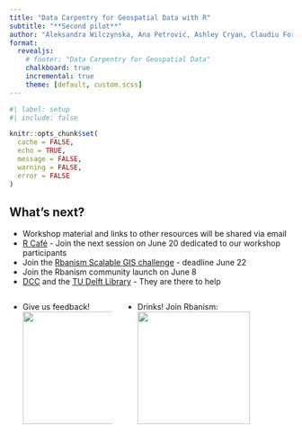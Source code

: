 ```yaml
---
title: "Data Carpentry for Geospatial Data with R"
subtitle: "**Second pilot**"
author: "Aleksandra Wilczynska, Ana Petrović, Ashley Cryan, Claudiu Forgaci, Clémentine Cottineau, Daniele Cannatella, Jérôme Francisco Conceicao, Kyri Janssen, Manuel Garcia Alvarez, Paula Martinez Lavanchy"
format: 
  revealjs:
    # footer: "Data Carpentry for Geospatial Data"
    chalkboard: true
    incremental: true   
    theme: [default, custom.scss]
---
```



```r
#| label: setup
#| include: false

knitr::opts_chunk$set(
  cache = FALSE,
  echo = TRUE,
  message = FALSE,
  warning = FALSE,
  error = FALSE
)
```


## What's next?

- Workshop material and links to other resources will be shared via email
- [R Café](https://delft-rcafe.github.io/home/Index.html) - Join the next session on June 20 dedicated to our workshop participants
- Join the [Rbanism Scalable GIS challenge](https://github.com/Rbanism/scalegis-challenge) - deadline June 22
- Join the Rbanism community launch on June 8
- [DCC](https://www.tudelft.nl/index.php?id=67120&L=1/) and the [TU Delft Library](https://www.tudelft.nl/en/library/research-data-management/r/training-events/training-for-researchers) - They are there to help

:::: {.columns}

:::{.column width=45%}
- Give us feedback! ![](post-workshop-survey.png){.absolute top=340 left=240 width=200}
:::

:::{.column}
- Drinks! Join Rbanism: ![](rbanism-membership.png){.absolute top=340 left=760 width=200}
:::

::::
